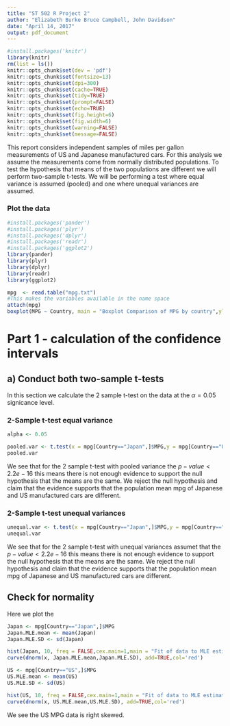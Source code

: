 ```yaml
---
title: "ST 502 R Project 2"
author: "Elizabeth Burke Bruce Campbell, John Davidson"
date: "April 14, 2017"
output: pdf_document
---
```


```r
#install.packages('knitr')
library(knitr)
rm(list = ls())
knitr::opts_chunk$set(dev = 'pdf')
knitr::opts_chunk$set(fontsize=13)
knitr::opts_chunk$set(dpi=300)
knitr::opts_chunk$set(cache=TRUE)
knitr::opts_chunk$set(tidy=TRUE)
knitr::opts_chunk$set(prompt=FALSE)
knitr::opts_chunk$set(echo=TRUE)
knitr::opts_chunk$set(fig.height=6)
knitr::opts_chunk$set(fig.width=6)
knitr::opts_chunk$set(warning=FALSE)
knitr::opts_chunk$set(message=FALSE)
```

This report considers independent samples of miles per gallon measurements of US and Japanese manufactured cars.  For this analysis we assume the measurements come from normally distributed populations. To test the hypothesis that means of the two populations are different we will perform two-sample t-tests. We will be performing a test where equal variance is assumed (pooled) and one where unequal variances are assumed.

### Plot the data 
```r
#install.packages('pander')
#install.packages('plyr')
#install.packages('dplyr')
#install.packages('readr')
#install.packages('ggplot2')
library(pander)
library(plyr)
library(dplyr)
library(readr)
library(ggplot2)

mpg  <- read.table("mpg.txt")
#This makes the variables available in the name space  
attach(mpg)
boxplot(MPG ~ Country, main = "Boxplot Comparison of MPG by country",ylab="MPG")

```

# Part 1 - calculation of the confidence intervals

## a) Conduct both two-sample t-tests

In this section we calculate the 2 sample t-test on the data at the $\alpha = 0.05$ signicance level. 


### 2-Sample t-test equal variance
```r
alpha <- 0.05

pooled.var <- t.test(x = mpg[Country=="Japan",]$MPG,y = mpg[Country=="US",]$MPG,alternative = "two.sided",var.equal = TRUE, conf.level = alpha)
pooled.var
```
We see that for the 2 sample t-test with pooled variance the $p-value < 2.2e-16$ this means there is not enough evidence to support the null hypothesis that the means are the same.  We reject the null hypothesis and claim that the evidence supports that the population mean mpg of Japanese and US manufactured cars are different. 

### 2-Sample t-test unequal variances
```r
unequal.var <- t.test(x = mpg[Country=="Japan",]$MPG,y = mpg[Country=="US",]$MPG,alternative = "two.sided",var.equal = FALSE,conf.level = alpha)
unequal.var
```

We see that for the 2 sample t-test with unequal variances assumet that the $p-value < 2.2e-16$ this means there is not enough evidence to support the null hypothesis that the means are the same.  We reject the null hypothesis and claim that the evidence supports that the population mean mpg of Japanese and US manufactured cars are different. 

## Check for normality
Here we plot the 
```r

Japan <- mpg[Country=="Japan",]$MPG
Japan.MLE.mean <- mean(Japan)
Japan.MLE.SD <- sd(Japan)

hist(Japan, 10, freq = FALSE,cex.main=1,main = "Fit of data to MLE estimated distribution", xlab="MPG")
curve(dnorm(x, Japan.MLE.mean,Japan.MLE.SD), add=TRUE,col='red')
```


```r
US <- mpg[Country=="US",]$MPG
US.MLE.mean <- mean(US)
US.MLE.SD <- sd(US)

hist(US, 10, freq = FALSE,cex.main=1,main = "Fit of data to MLE estimated distribution", xlab="MPG")
curve(dnorm(x, US.MLE.mean,US.MLE.SD), add=TRUE,col='red')

```

We see the US MPG data is right skewed.

